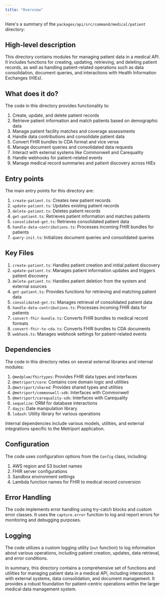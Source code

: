 ```yaml
---
title: "Overview"
---
```


Here's a summary of the `packages/api/src/command/medical/patient` directory:

## High-level description
This directory contains modules for managing patient data in a medical API. It includes functions for creating, updating, retrieving, and deleting patient records, as well as handling patient-related operations such as data consolidation, document queries, and interactions with Health Information Exchanges (HIEs).

## What does it do?
The code in this directory provides functionality to:

1. Create, update, and delete patient records
2. Retrieve patient information and match patients based on demographic data
3. Manage patient facility matches and coverage assessments
4. Handle data contributions and consolidate patient data
5. Convert FHIR bundles to CDA format and vice versa
6. Manage document queries and consolidated data requests
7. Interact with external systems like Commonwell and Carequality
8. Handle webhooks for patient-related events
9. Manage medical record summaries and patient discovery across HIEs

## Entry points
The main entry points for this directory are:

1. `create-patient.ts`: Creates new patient records
2. `update-patient.ts`: Updates existing patient records
3. `delete-patient.ts`: Deletes patient records
4. `get-patient.ts`: Retrieves patient information and matches patients
5. `consolidated-get.ts`: Retrieves consolidated patient data
6. `handle-data-contributions.ts`: Processes incoming FHIR bundles for patients
7. `query-init.ts`: Initializes document queries and consolidated queries

## Key Files
1. `create-patient.ts`: Handles patient creation and initial patient discovery
2. `update-patient.ts`: Manages patient information updates and triggers patient discovery
3. `delete-patient.ts`: Handles patient deletion from the system and external sources
4. `get-patient.ts`: Provides functions for retrieving and matching patient data
5. `consolidated-get.ts`: Manages retrieval of consolidated patient data
6. `handle-data-contributions.ts`: Processes incoming FHIR data for patients
7. `convert-fhir-bundle.ts`: Converts FHIR bundles to medical record formats
8. `convert-fhir-to-cda.ts`: Converts FHIR bundles to CDA documents
9. `webhook.ts`: Manages webhook settings for patient-related events

## Dependencies
The code in this directory relies on several external libraries and internal modules:

1. `@medplum/fhirtypes`: Provides FHIR data types and interfaces
2. `@metriport/core`: Contains core domain logic and utilities
3. `@metriport/shared`: Provides shared types and utilities
4. `@metriport/commonwell-sdk`: Interfaces with Commonwell
5. `@metriport/carequality-sdk`: Interfaces with Carequality
6. `sequelize`: ORM for database interactions
7. `dayjs`: Date manipulation library
8. `lodash`: Utility library for various operations

Internal dependencies include various models, utilities, and external integrations specific to the Metriport application.

## Configuration
The code uses configuration options from the `Config` class, including:

1. AWS region and S3 bucket names
2. FHIR server configurations
3. Sandbox environment settings
4. Lambda function names for FHIR to medical record conversion

## Error Handling
The code implements error handling using try-catch blocks and custom error classes. It uses the `capture.error` function to log and report errors for monitoring and debugging purposes.

## Logging
The code utilizes a custom logging utility (`out` function) to log information about various operations, including patient creation, updates, data retrieval, and error conditions.

In summary, this directory contains a comprehensive set of functions and utilities for managing patient data in a medical API, including interactions with external systems, data consolidation, and document management. It provides a robust foundation for patient-centric operations within the larger medical data management system.